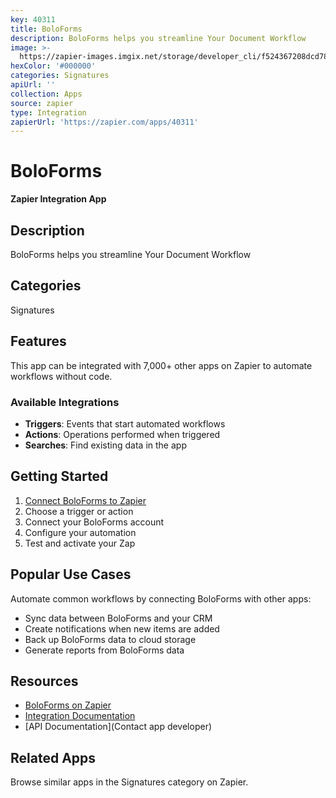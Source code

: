 ```yaml
---
key: 40311
title: BoloForms
description: BoloForms helps you streamline Your Document Workflow
image: >-
  https://zapier-images.imgix.net/storage/developer_cli/f524367208dcd78c88c8bd9abfed2b57.png?auto=format%2Ccompress&ixlib=python-3.0.0&q=50
hexColor: '#000000'
categories: Signatures
apiUrl: ''
collection: Apps
source: zapier
type: Integration
zapierUrl: 'https://zapier.com/apps/40311'
---
```

# BoloForms

**Zapier Integration App**

## Description

BoloForms helps you streamline Your Document Workflow

## Categories

Signatures

## Features

This app can be integrated with 7,000+ other apps on Zapier to automate workflows without code.

### Available Integrations

- **Triggers**: Events that start automated workflows
- **Actions**: Operations performed when triggered
- **Searches**: Find existing data in the app

## Getting Started

1. [Connect BoloForms to Zapier](https://zapier.com/apps/40311)
2. Choose a trigger or action
3. Connect your BoloForms account
4. Configure your automation
5. Test and activate your Zap

## Popular Use Cases

Automate common workflows by connecting BoloForms with other apps:

- Sync data between BoloForms and your CRM
- Create notifications when new items are added
- Back up BoloForms data to cloud storage
- Generate reports from BoloForms data

## Resources

- [BoloForms on Zapier](https://zapier.com/apps/40311)
- [Integration Documentation](https://zapier.com/apps/40311/integrations)
- [API Documentation](Contact app developer)

## Related Apps

Browse similar apps in the Signatures category on Zapier.
